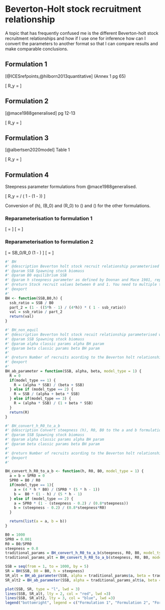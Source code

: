 # Beverton-Holt stock recruitment relationship {#BHRecruitment}

A topic that has frequently confused me is the different Beverton-holt stock recruitment relationships and how if I use one for inference how can I convert the parameters to another format so that I can compare results and make comparable conclusions.


## Formulation 1

[@ICESrefpoints,@hilborn2013quantitative] (Annex 1 pg 65)

\[
R_y = \frac{\alpha SB_y}{\beta + SB_y}
\]

## Formulation 2

[@mace1988generalised] pg 12-13


\[
R_y = \frac{SB_y}{\alpha + \beta SB_y}
\]

## Formulation 3

[@albertsen2020model] Table 1


\[
R_y = \frac{\alpha SB_y}{1 + \beta SB_y}
\]

## Formulation 4 

Steepness parameter formulations from @mace1988generalised.

\[
R_y = \frac{SB_y}{SB_0}  / \left( 1 - \frac{5h - 1}{4h}\left(1 - \frac{SB_y}{SB_0}\right)\right)
\]


Conversion of \(h\), \(B_0\) and \(R_0\) to \(\alpha\) and \(\beta\) for the other formulations.




### Reparameterisation to formulation 1

\[
\alpha = \frac{4 * h * SB_0}{SB_0/R_0 * (5 * h - 1)}
\]
\[
\beta = \frac{SB_0 * (1 - h)}{5 * h - 1}
\]  


### Reparameterisation to formulation 2

\[
\alpha = SB_0/R_0 \left(1 - \frac{h - 0.2}{0.8 h}\right)
\]
\[
\beta = \frac{h - 0.2}{0.8 h R_0}
\] 


```r
#' BH
#' @description Beverton holt stock recruit relationship parameterised with steepness
#' @param SSB Spawning stock biomass
#' @param B0 equilibrium SSB
#' @param h steepness parameter as defined by Doonan and Mace 1981, represents 
#' @return Stock recruit values between 0 and 1. You need to multiple them by R0 to get number of recruits
#' @export
#'
BH <- function(SSB,B0,h) {
  ssb_ratio = SSB / B0
  part_2 = (1 - ((5*h - 1) / (4*h)) * ( 1 - ssb_ratio))
  val = ssb_ratio / part_2
  return(val)
}

#' BH_non_equil 
#' @description Beverton holt stock recuit relationship parameterised with a and b instead of steepness
#' @param SSB Spawning stock biomass
#' @param alpha classic params alpha BH param
#' @param beta classic params beta BH param
#'
#' @return Number of recruits acording to the Beverton holt relationship
#' @export
#'
BH_ab_parameter = function(SSB, alpha, beta, model_type = 1) {
  R = 0
  if(model_type == 1) {
    R = (alpha * SSB) / (beta + SSB)
  } else if (model_type == 2) {
    R = SSB / (alpha + beta * SSB)
  } else if(model_type == 3) {
    R = (alpha * SSB) / (1 + beta * SSB)
  }
  return(R)
}

#' BH_convert_h_R0_to_a_b 
#' @description Convert steepness (h), R0, B0 to the a and b formulation of the stock recruit curve
#' @param SSB Spawning stock biomass
#' @param alpha classic params alpha BH param
#' @param beta classic params beta BH param
#'
#' @return Number of recruits acording to the Beverton holt relationship
#' @export
#'

BH_convert_h_R0_to_a_b <- function(h, R0, B0, model_type = 1) {
  a = b = SPR0 = 0
  SPR0 = B0 / R0
  if(model_type == 1){
    a = (4 * h * B0) / (SPR0 * (5 * h - 1))
    b =  B0 * (1 - h) / (5 * h - 1)
  } else if (model_type == 2) {
    a = SPR0 * (1 - (steepness - 0.2) / (0.8*steepness))
    b = (steepness - 0.2) / (0.8*steepness*R0)
  }

  return(list(a = a, b = b))
}

B0 = 1000
SPR0 = 0.001
R0 = B0/SPR0
steepness = 0.8
traditional_params = BH_convert_h_R0_to_a_b(steepness, R0, B0, model_type= 1)
traditional_params_alt = BH_convert_h_R0_to_a_b(steepness, R0, B0, model_type= 2)

SSB = seq(from = 1, to = 1000, by = 5)
SR = BH(SSB, B0 = B0, h = steepness)
SR_alt = BH_ab_parameter(SSB, alpha = traditional_params$a, beta = traditional_params$b, model_type = 1)/R0
SR_alt2 = BH_ab_parameter(SSB, alpha = traditional_params_alt$a, beta = traditional_params_alt$b, model_type = 2)/R0

plot(SSB, SR, type = "l", lwd = 3)
lines(SSB, SR_alt, lty = 2, col = "red", lwd =3)
lines(SSB, SR_alt2, lty = 3, col = "blue", lwd =3)
legend("bottomright", legend = c("Formulation 1", "Formulation 2", "Formulation 4"), col = c("blue","red","black"), lty = 2, lwd = 2)

```